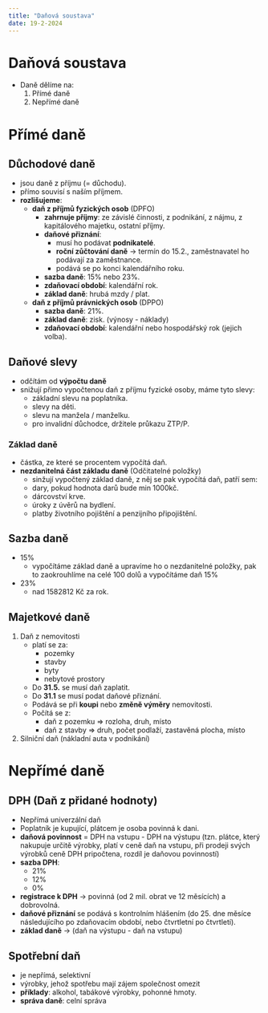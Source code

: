 ```yaml
---
title: "Daňová soustava"
date: 19-2-2024
---
```


# Daňová soustava
- Daně dělíme na:
    1. Přímé daně
    1. Nepřímé daně

# Přímé daně
## Důchodové daně
- jsou daně z příjmu (= důchodu).
- přímo souvisí s naším příjmem.
- **rozlišujeme**: 
    - **daň z příjmů fyzických osob** (DPFO)
        - **zahrnuje příjmy**: ze závislé činnosti, z podnikání, z nájmu, z kapitálového majetku, ostatní příjmy.
        - **daňové přiznání**: 
            - musí ho podávat **podnikatelé**.
            - **roční zůčtování daně** -> termín do 15.2., zaměstnavatel ho podávají za zaměstnance.
            - podává se po konci kalendářního roku.
        - **sazba daně**: 15% nebo 23%.
        - **zdaňovací období**: kalendářní rok.
        - **základ daně**: hrubá mzdy / plat.
    - **daň z příjmů právnických osob** (DPPO)
        - **sazba daně**: 21%.
        - **základ daně**: zisk. (výnosy - náklady)
        - **zdaňovací období**: kalendářní nebo hospodářský rok (jejich volba).

## Daňové slevy
- odčítám od **výpočtu daně**
- snižují přimo vypočtenou daň z příjmu fyzické osoby, máme tyto slevy:
    - základní slevu na poplatníka.
    - slevy na děti.
    - slevu na manžela / manželku.
    - pro invalidní důchodce, držitele průkazu ZTP/P.

### Základ daně
- částka, ze které se procentem vypočítá daň.
- **nezdanitelná část základu daně** (Odčitatelné položky)
    - sinžují vypočtený základ daně, z něj se pak vypočítá daň, patří sem:
    - dary, pokud hodnota darů bude min 1000kč.
    - dárcovství krve.
    - úroky z úvěrů na bydlení.
    - platby životního pojištění a penzijního připojištění.

## Sazba daně
- 15%
    - vypočítáme základ daně a upravíme ho o nezdanitelné položky, pak to zaokrouhlíme na celé 100 dolů a vypočítáme daň 15%
- 23%
    - nad 1582812 Kč za rok.

## Majetkové daně
1. Daň z nemovitosti
    - platí se za:
        - pozemky
        - stavby
        - byty
        - nebytové prostory
    - Do **31.5.** se musí daň zaplatit.
    - Do **31.1** se musí podat daňové přiznání.
    - Podává se při **koupi** nebo **změně výměry** nemovitosti.
    - Počítá se z:
        - daň z pozemku => rozloha, druh, místo
        - daň z stavby => druh, počet podlaží, zastavěná plocha, místo
1. Silniční daň (nákladní auta v podnikání)

# Nepřímé daně
## DPH (Daň z přidané hodnoty)
- Nepřímá univerzální daň
- Poplatník je kupující, plátcem je osoba povinná k dani.
- **daňová povinnost** = DPH na vstupu - DPH na výstupu (tzn. plátce, který nakupuje určitě výrobky, platí v ceně daň na vstupu, při prodeji svých výrobků ceně DPH pripočtena, rozdíl je daňovou povinností)
- **sazba DPH**:
    - 21% 
    - 12% 
    - 0%
- **registrace k DPH** -> povinná (od 2 mil. obrat ve 12 měsících) a dobrovolná.
- **daňové přiznání** se podává s kontrolním hlášením (do 25. dne měsíce následujícího po zdaňovacím období, nebo čtvrtletní po čtvrtletí).
- **základ daně** -> (daň na výstupu - daň na vstupu)

## Spotřební daň
- je nepřímá, selektivní
- výrobky, jehož spotřebu mají zájem společnost omezit
- **příklady**: alkohol, tabákové výrobky, pohonné hmoty.
- **správa daně**: celní správa